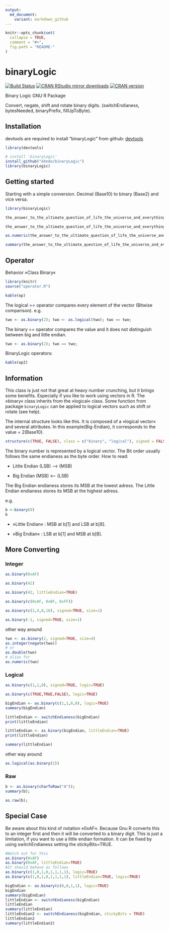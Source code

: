 ```yaml
---
output:
  md_document:
    variant: markdown_github
---
```


<!-- README.md is generated from README.Rmd. Please edit that file -->

```r
knitr::opts_chunk$set(
  collapse = TRUE,
  comment = "#>",
  fig.path = "README-"
)
```

binaryLogic
===========

[![Build Status](https://travis-ci.org/d4ndo/binaryLogic.png)](https://travis-ci.org/d4ndo/binaryLogic)
[![CRAN RStudio mirror downloads](http://cranlogs.r-pkg.org/badges/binaryLogic)](http://cran.r-project.org/web/packages/binaryLogic/index.html)
[![CRAN version](http://www.r-pkg.org/badges/version/binaryLogic)](http://cran.r-project.org/package=binaryLogic)


Binary Logic GNU R Package

Convert, negate, shift and rotate binary digits.
(switchEndianess, bytesNeeded, binaryPrefix, fillUpToByte).

## Installation

devtools are required to install "binaryLogic" from github: [devtools](https://github.com/hadley/devtools)

```R
library(devtools)

# install 'binaryLogic'
install_github("d4ndo/binaryLogic")
library(binaryLogic)
```

Getting started
---------------

Starting with a simple conversion. Decimal (Base10) to binary (Base2) and vice versa.
```r
library(binaryLogic)
```

```r
the_answer_to_the_ultimate_question_of_life_the_universe_and_everything <- as.binary(42)

the_answer_to_the_ultimate_question_of_life_the_universe_and_everything

as.numeric(the_answer_to_the_ultimate_question_of_life_the_universe_and_everything)

summary(the_answer_to_the_ultimate_question_of_life_the_universe_and_everything)
```

Operator
---------

Behavior »Class Binary«

```r
library(knitr)
source("operator.R")
```

```r
kable(op)
```

The logical == operator compares every element of the vector (Bitwise comparison). e.g. 

```r
two <- as.binary(2); two <- as.logical(two); two == two;
```
The binary == operator compares the value and it does not distinguish between big and little endian.

```r
two <- as.binary(2); two == two;
```

BinaryLogic operators:


```r
kable(op2)
```

Information
-----------

This class is just not that great at heavy number crunching, but it brings some benefits. Especially if you like to work using vectors in R. The »binary« class inherits from the »logical« class. Some function from package ``binaryLogic`` can be applied to logical vectors such as shift or rotate (see help).

The internal structure looks like this. It is composed of a »logical vector« and several attributes. In this example(Big-Endian), it corresponds to the value = 2(Base10).

```r
structure(c(TRUE, FALSE), class = c("binary", "logical"), signed = FALSE, littleEndian = FALSE)
```

The binary number is represented by a logical vector. The Bit order usually follows the same endianess as the byte order. How to read:

* Little Endian (LSB) —> (MSB)

* Big Endian (MSB) <— (LSB)

The Big Endian endianess stores its MSB at the lowest adress. 
The Little Endian endianess stores its MSB at the highest adress.

e.g.
```r
b <-binary(8)
b
```

* »Little Endian« : MSB at b[1] and LSB at b[8].

* »Big Endian« : LSB at b[1] and MSB at b[8].


More Converting
---------------

### Integer


```r
as.binary(0xAF)

as.binary(42)

as.binary(42, littleEndian=TRUE)

as.binary(c(0xAF, 0xBF, 0xFF))

as.binary(c(2,4,8,16), signed=TRUE, size=1)

as.binary(-1, signed=TRUE, size=1)
```

other way around

```r
two <- as.binary(2, signed=TRUE, size=4)
as.integer(negate(two))
# or
as.double(two)
# alias for
as.numeric(two)
```

### Logical


```r
as.binary(c(1,1,0), signed=TRUE, logic=TRUE)

as.binary(c(TRUE,TRUE,FALSE), logic=TRUE)

bigEndian <- as.binary(c(1,1,0,0), logic=TRUE)
summary(bigEndian)

littleEndian <- switchEndianess(bigEndian)
print(littleEndian)

littleEndian <- as.binary(bigEndian, littleEndian=TRUE)
print(littleEndian)

summary(littleEndian)
```

other way around

```r
as.logical(as.binary(2))
```

### Raw

```r
b <- as.binary(charToRaw("A")); 
summary(b);

as.raw(b);
```

Special Case
------------

Be aware about this kind of notation »0xAF«. Because Gnu R converts this to an integer first and then it will be converted to a binary digit. This is just a limitation, if you want to use a little endian formation. It can be fixed by using switchEndianess setting the stickyBits=TRUE.

```r
#Watch out for this
as.binary(0xAF)
as.binary(0xAF, littleEndian=TRUE)
#It should behave as follows
as.binary(c(1,0,1,0,1,1,1,1), logic=TRUE)
as.binary(c(1,0,1,0,1,1,1,1), littleEndian=TRUE, logic=TRUE)

bigEndian <- as.binary(c(0,0,1,1), logic=TRUE)
bigEndian
summary(bigEndian)
littleEndian <- switchEndianess(bigEndian)
littleEndian
summary(littleEndian)
littleEndian2 <- switchEndianess(bigEndian, stickyBits = TRUE)
littleEndian2
summary(littleEndian2)
```